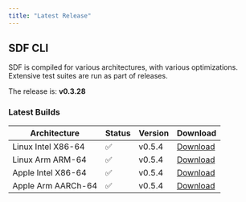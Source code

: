 ```yaml
---
title: "Latest Release" 
---
```


## SDF CLI

SDF is compiled for various architectures, with various optimizations. Extensive
test suites are run as part of releases.

The release is: **v0.3.28**

### Latest Builds

| Architecture           | Status | Version | Download |
| ---------------------- | ------ | ------- | -------- |
| Linux Intel X86-64     |   ✅   | v0.5.4  | [Download](https://cdn.sdf.com/releases/download/sdf-v0.5.4-x86_64-unknown-linux-musl.tar.gz) |
| Linux Arm ARM-64       |   ✅   | v0.5.4  | [Download](https://cdn.sdf.com/releases/download/sdf-v0.5.4-arm-unknown-linux-gnueabihf.tar.gz) |
| Apple Intel X86-64     |   ✅   | v0.5.4  | [Download](https://cdn.sdf.com/releases/download/sdf-v0.5.4-x86_64-apple-darwin.tar.gz) |
| Apple Arm AARCh-64     |   ✅   | v0.5.4  | [Download](https://cdn.sdf.com/releases/download/sdf-v0.5.4-aarch64-apple-darwin.tar.gz) |


